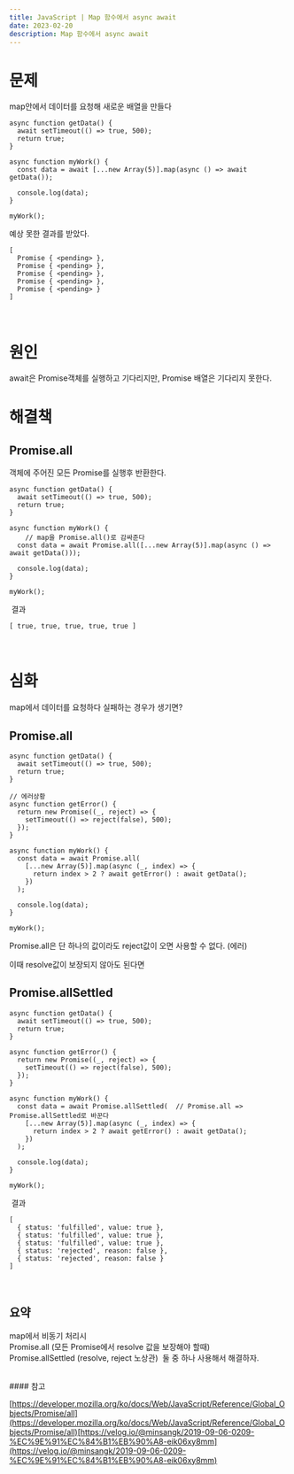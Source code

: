 ```yaml
---
title: JavaScript | Map 함수에서 async await
date: 2023-02-20
description: Map 함수에서 async await
---
```


# 문제

map안에서 데이터를 요청해 새로운 배열을 만들다

```
async function getData() {
  await setTimeout(() => true, 500);
  return true;
}
​
async function myWork() {
  const data = await [...new Array(5)].map(async () => await getData());
​
  console.log(data);
}
​
myWork();
```

예상 못한 결과를 받았다.

```
[
  Promise { <pending> },
  Promise { <pending> },
  Promise { <pending> },
  Promise { <pending> },
  Promise { <pending> }
]
```

​

# 원인

await은 Promise객체를 실행하고 기다리지만, Promise 배열은 기다리지 못한다. ​

# 해결책

## Promise.all

객체에 주어진 모든 Promise를 실행후 반환한다. ​

```
async function getData() {
  await setTimeout(() => true, 500);
  return true;
}
​
async function myWork() {
    // map을 Promise.all()로 감싸준다
  const data = await Promise.all([...new Array(5)].map(async () => await getData()));
​
  console.log(data);
}
​
myWork();
```

​ 결과

```
[ true, true, true, true, true ]
```

​

# 심화

map에서 데이터를 요청하다 실패하는 경우가 생기면?

## Promise.all

```
async function getData() {
  await setTimeout(() => true, 500);
  return true;
}
​
// 에러상황
async function getError() {
  return new Promise((_, reject) => {
    setTimeout(() => reject(false), 500);
  });
}
​
async function myWork() {
  const data = await Promise.all(
    [...new Array(5)].map(async (_, index) => {
      return index > 2 ? await getError() : await getData();
    })
  );
​
  console.log(data);
}
​
myWork();
```

Promise.all은 단 하나의 값이라도 reject값이 오면 사용할 수 없다. (에러) ​

이때 resolve값이 보장되지 않아도 된다면 ​

## Promise.allSettled

```
async function getData() {
  await setTimeout(() => true, 500);
  return true;
}
​
async function getError() {
  return new Promise((_, reject) => {
    setTimeout(() => reject(false), 500);
  });
}
​
async function myWork() {
  const data = await Promise.allSettled(  // Promise.all => Promise.allSettled로 바꾼다
    [...new Array(5)].map(async (_, index) => {
      return index > 2 ? await getError() : await getData();
    })
  );
​
  console.log(data);
}
​
myWork();
```

​ 결과

```
[
  { status: 'fulfilled', value: true },
  { status: 'fulfilled', value: true },
  { status: 'fulfilled', value: true },
  { status: 'rejected', reason: false },
  { status: 'rejected', reason: false }
]
```

​

## 요약

​map에서 비동기 처리시  
Promise.all (모든 Promise에서 resolve 값을 보장해야 할때)  
Promise.allSettled (resolve, reject 노상관) ​ 둘 중 하나 사용해서 해결하자. ​

<br />
#### 참고

[https://developer.mozilla.org/ko/docs/Web/JavaScript/Reference/Global_Objects/Promise/all](https://developer.mozilla.org/ko/docs/Web/JavaScript/Reference/Global_Objects/Promise/all) ​ [https://velog.io/@minsangk/2019-09-06-0209-%EC%9E%91%EC%84%B1%EB%90%A8-eik06xy8mm](https://velog.io/@minsangk/2019-09-06-0209-%EC%9E%91%EC%84%B1%EB%90%A8-eik06xy8mm)
